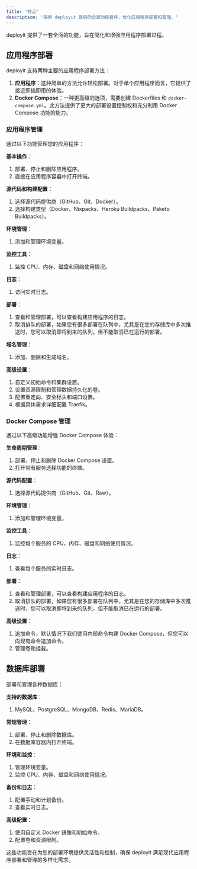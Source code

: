 ```yaml
---
title: '特点'
description: '探索 deployit 提供的全面功能套件，优化应用程序部署和管理。'
---
```


deployit 提供了一套全面的功能，旨在简化和增强应用程序部署过程。

## 应用程序部署

deployit 支持两种主要的应用程序部署方法：

1. **应用程序**：这种简单的方法允许轻松部署。对于单个应用程序而言，它提供了接近即插即用的体验。
2. **Docker Compose**：一种更高级的选项，需要创建 Dockerfiles 和 `docker-compose.yml`。此方法提供了更大的部署设置控制权和充分利用 Docker Compose 功能的能力。

### 应用程序管理

通过以下功能管理您的应用程序：

**基本操作**：
  1. 部署、停止和删除应用程序。
  2. 直接在应用程序容器中打开终端。

**源代码和构建配置**：
  1. 选择源代码提供商（GitHub、Git、Docker）。
  2. 选择构建类型（Docker、Nixpacks、Heroku Buildpacks、Paketo Buildpacks）。

**环境管理**：
  1. 添加和管理环境变量。

**监控工具**：
  1. 监控 CPU、内存、磁盘和网络使用情况。

**日志**：
  1. 访问实时日志。

**部署**：
  1. 查看和管理部署，可以查看构建应用程序的日志。
  2. 取消排队的部署，如果您有很多部署在队列中，尤其是在您的存储库中多次推送时，您可以取消即将到来的队列，但不能取消已在运行的部署。

**域名管理**：
  1. 添加、删除和生成域名。

**高级设置**：
  1. 自定义初始命令和集群设置。
  2. 设置资源限制和管理数据持久化的卷。
  3. 配置重定向、安全标头和端口设置。
  4. 根据具体需求详细配置 Traefik。

### Docker Compose 管理

通过以下高级功能增强 Docker Compose 体验：

**生命周期管理**：
  1. 部署、停止和删除 Docker Compose 设置。
  2. 打开带有服务选择功能的终端。

**源代码配置**：
  1. 选择源代码提供商（GitHub、Git、Raw）。

**环境管理**：
  1. 添加和管理环境变量。

**监控工具**：
  1. 监控每个服务的 CPU、内存、磁盘和网络使用情况。

**日志**：
  1. 查看每个服务的实时日志。

**部署**：
  1. 查看和管理部署，可以查看构建应用程序的日志。
  2. 取消排队的部署，如果您有很多部署在队列中，尤其是在您的存储库中多次推送时，您可以取消即将到来的队列，但不能取消已在运行的部署。

**高级设置**：
  1. 追加命令，默认情况下我们使用内部命令构建 Docker Compose，但您可以向现有命令追加命令。
  2. 管理卷和挂载。

## 数据库部署

部署和管理各种数据库：

**支持的数据库**：
  1. MySQL、PostgreSQL、MongoDB、Redis、MariaDB。

**常规管理**：
  1. 部署、停止和删除数据库。
  2. 在数据库容器内打开终端。

**环境和监控**：
  1. 管理环境变量。
  2. 监控 CPU、内存、磁盘和网络使用情况。

**备份和日志**：
  1. 配置手动和计划备份。
  2. 查看实时日志。

**高级配置**：
  1. 使用自定义 Docker 镜像和初始命令。
  2. 配置卷和资源限制。

这些功能旨在为您的部署环境提供灵活性和控制，确保 deployit 满足现代应用程序部署和管理的多样化需求。
